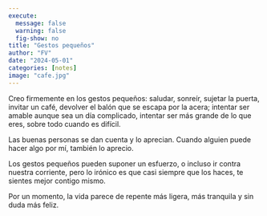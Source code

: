 ```yaml
---
execute:
  message: false
  warning: false
  fig-show: no
title: "Gestos pequeños"
author: "FV"
date: "2024-05-01"
categories: [notes]
image: "cafe.jpg"
---
```


Creo firmemente en los gestos pequeños: saludar, sonreír, sujetar la puerta, invitar un café, devolver el balón que se escapa por la acera; intentar ser amable aunque sea un día complicado, intentar ser más grande de lo que eres, sobre todo cuando es difícil.

Las buenas personas se dan cuenta y lo aprecian. Cuando alguien puede hacer algo por mí, también lo aprecio.

Los gestos pequeños pueden suponer un esfuerzo, o incluso ir contra nuestra corriente, pero lo irónico es que casi siempre que los haces, te sientes mejor contigo mismo.

Por un momento, la vida parece de repente más ligera, más tranquila y sin duda más feliz.
